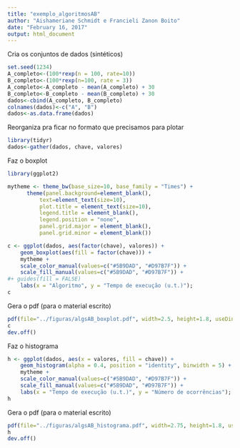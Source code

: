 ```yaml
---
title: "exemplo_algoritmosAB"
author: "Aishameriane Schmidt e Francieli Zanon Boito"
date: "February 16, 2017"
output: html_document
---
```


Cria os conjuntos de dados (sintéticos)

```r
set.seed(1234)
A_completo<-(100*rexp(n = 100, rate=10))
B_completo<-(100*rexp(n=100, rate = 3))
A_completo<-A_completo - mean(A_completo) + 30
B_completo<-B_completo - mean(B_completo) + 30
dados<-cbind(A_completo, B_completo)
colnames(dados)<-c("A", "B")
dados<-as.data.frame(dados)
```

Reorganiza pra ficar no formato que precisamos para plotar

```r
library(tidyr)
dados<-gather(dados, chave, valores)
```

Faz o boxplot

```r
library(ggplot2)

mytheme <- theme_bw(base_size=10, base_family = "Times") + 
      theme(panel.background=element_blank(), 
          text=element_text(size=10), 
          plot.title = element_text(size=10),  
          legend.title = element_blank(), 
          legend.position = "none",
          panel.grid.major = element_blank(), 
          panel.grid.minor = element_blank()) 

c <- ggplot(dados, aes(factor(chave), valores)) +
    geom_boxplot(aes(fill = factor(chave))) + 
    mytheme +
    scale_color_manual(values=c("#5B9DAD", "#D97B7F")) +
    scale_fill_manual(values=c("#5B9DAD", "#D97B7F")) +
#+ guides(fill = FALSE)
    labs(x = "Algoritmo", y = "Tempo de execução (u.t.)");
c
```

Gera o pdf (para o material escrito)

```r
pdf(file="../figuras/algsAB_boxplot.pdf", width=2.5, height=1.8, useDingbats = FALSE)
c
dev.off()
```

Faz o histograma

```r
h <- ggplot(dados, aes(x = valores, fill = chave)) + 
    geom_histogram(alpha = 0.4, position = "identity", binwidth = 5) +
    mytheme +
    scale_color_manual(values=c("#5B9DAD", "#D97B7F")) +
    scale_fill_manual(values=c("#5B9DAD", "#D97B7F")) +
    labs(x = "Tempo de execução (u.t.)", y = "Número de ocorrências");
h
```

Gera o pdf (para o material escrito)

```r
pdf(file="../figuras/algsAB_histograma.pdf", width=2.75, height=1.8, useDingbats = FALSE)
h
dev.off()
```

